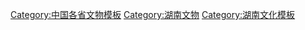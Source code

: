 [[Category:中国各省文物模板|Category:中国各省文物模板]]
[[Category:湖南文物|Category:湖南文物]]
[[Category:湖南文化模板|Category:湖南文化模板]]